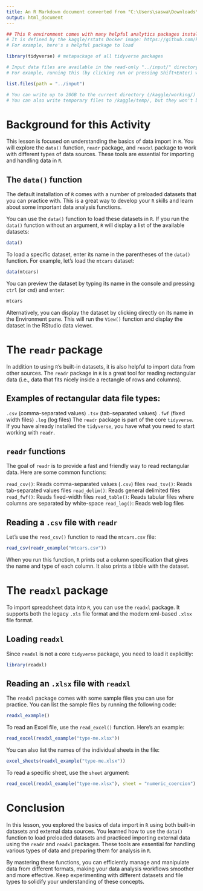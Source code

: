 ```yaml
---
title: An R Markdown document converted from "C:\Users\saswa\Downloads\module-3-data-import-basics.ipynb"
output: html_document
---
```


```r
## This R environment comes with many helpful analytics packages installed
# It is defined by the kaggle/rstats Docker image: https://github.com/kaggle/docker-rstats
# For example, here's a helpful package to load

library(tidyverse) # metapackage of all tidyverse packages

# Input data files are available in the read-only "../input/" directory
# For example, running this (by clicking run or pressing Shift+Enter) will list all files under the input directory

list.files(path = "../input")

# You can write up to 20GB to the current directory (/kaggle/working/) that gets preserved as output when you create a version using "Save & Run All" 
# You can also write temporary files to /kaggle/temp/, but they won't be saved outside of the current session
```

# Background for this Activity
This lesson is focused on understanding the basics of data import in `R`. You will explore the `data()` function, `readr` package, and `readxl` package to work with different types of data sources. These tools are essential for importing and handling data in `R`.

## The `data()` function
The default installation of `R` comes with a number of preloaded datasets that you can practice with. This is a great way to develop your `R` skills and learn about some important data analysis functions.

You can use the `data()` function to load these datasets in `R`. If you run the `data()` function without an argument, `R` will display a list of the available datasets:

```r
data()
```

To load a specific dataset, enter its name in the parentheses of the `data()` function. For example, let’s load the `mtcars` dataset:

```r
data(mtcars)
```

You can preview the dataset by typing its name in the console and pressing `ctrl` (or `cmd`) and `enter`:

```r
mtcars
```

Alternatively, you can display the dataset by clicking directly on its name in the Environment pane. This will run the `View()` function and display the dataset in the RStudio data viewer.

# The `readr` package
In addition to using `R`'s built-in datasets, it is also helpful to import data from other sources. The `readr` package in `R` is a great tool for reading rectangular data (i.e., data that fits nicely inside a rectangle of rows and columns).

## Examples of rectangular data file types:
`.csv` (comma-separated values)
`.tsv` (tab-separated values)
`.fwf` (fixed width files)
`.log` (log files)
The `readr` package is part of the core `tidyverse`. If you have already installed the `tidyverse`, you have what you need to start working with `readr`.

## `readr` functions
The goal of `readr` is to provide a fast and friendly way to read rectangular data. Here are some common functions:

`read_csv()`: Reads comma-separated values (`.csv`) files
`read_tsv()`: Reads tab-separated values files
`read_delim()`: Reads general delimited files
`read_fwf()`: Reads fixed-width files
`read_table()`: Reads tabular files where columns are separated by white-space
`read_log()`: Reads web log files

## Reading a `.csv` file with `readr`
Let's use the `read_csv()` function to read the `mtcars.csv` file:

```r
read_csv(readr_example("mtcars.csv"))
```

When you run this function, `R` prints out a column specification that gives the name and type of each column. It also prints a tibble with the dataset.

# The `readxl` package
To import spreadsheet data into `R`, you can use the `readxl` package. It supports both the legacy `.xls` file format and the modern xml-based `.xlsx` file format.

## Loading `readxl`
Since `readxl` is not a core `tidyverse` package, you need to load it explicitly:

```r
library(readxl)
```

## Reading an `.xlsx` file with `readxl`
The `readxl` package comes with some sample files you can use for practice. You can list the sample files by running the following code:

```r
readxl_example()
```

To read an Excel file, use the `read_excel()` function. Here’s an example:

```r
read_excel(readxl_example("type-me.xlsx"))
```

You can also list the names of the individual sheets in the file:


```r
excel_sheets(readxl_example("type-me.xlsx"))
```

To read a specific sheet, use the `sheet` argument:


```r
read_excel(readxl_example("type-me.xlsx"), sheet = "numeric_coercion")
```

# Conclusion
In this lesson, you explored the basics of data import in `R` using both built-in datasets and external data sources. You learned how to use the `data()` function to load preloaded datasets and practiced importing external data using the `readr` and `readxl` packages. These tools are essential for handling various types of data and preparing them for analysis in `R`.

By mastering these functions, you can efficiently manage and manipulate data from different formats, making your data analysis workflows smoother and more effective. Keep experimenting with different datasets and file types to solidify your understanding of these concepts.

